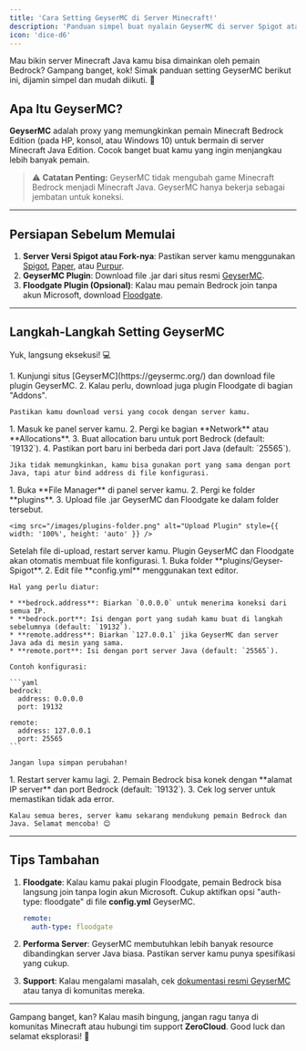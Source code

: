 ```yaml
---
title: 'Cara Setting GeyserMC di Server Minecraft!'
description: 'Panduan simpel buat nyalain GeyserMC di server Spigot atau forknya.'
icon: 'dice-d6'
---
```


Mau bikin server Minecraft Java kamu bisa dimainkan oleh pemain Bedrock? Gampang banget, kok! Simak panduan setting GeyserMC berikut ini, dijamin simpel dan mudah diikuti. 🚀

## Apa Itu GeyserMC?

**GeyserMC** adalah proxy yang memungkinkan pemain Minecraft Bedrock Edition (pada HP, konsol, atau Windows 10) untuk bermain di server Minecraft Java Edition. Cocok banget buat kamu yang ingin menjangkau lebih banyak pemain.

> ⚠️ **Catatan Penting:** GeyserMC tidak mengubah game Minecraft Bedrock menjadi Minecraft Java. GeyserMC hanya bekerja sebagai jembatan untuk koneksi.

---

## Persiapan Sebelum Memulai

1. **Server Versi Spigot atau Fork-nya**: Pastikan server kamu menggunakan [Spigot](https://getbukkit.org/), [Paper](https://papermc.io/), atau [Purpur](https://purpurmc.org/download/purpur/).
2. **GeyserMC Plugin**: Download file .jar dari situs resmi [GeyserMC](https://geysermc.org/).
3. **Floodgate Plugin (Opsional)**: Kalau mau pemain Bedrock join tanpa akun Microsoft, download [Floodgate](https://geysermc.org/floodgate).

---

## Langkah-Langkah Setting GeyserMC

Yuk, langsung eksekusi! 💻

<Steps>
  <Step title="Download Plugin GeyserMC & Floodgate 📥">
    1. Kunjungi situs [GeyserMC](https://geysermc.org/) dan download file plugin GeyserMC.
    2. Kalau perlu, download juga plugin Floodgate di bagian "Addons".

    Pastikan kamu download versi yang cocok dengan server kamu.
  </Step>

  <Step title="Buat Allocation Baru untuk Port Bedrock ⚙️">
    1. Masuk ke panel server kamu.
    2. Pergi ke bagian **Network** atau **Allocations**.
    3. Buat allocation baru untuk port Bedrock (default: `19132`).
    4. Pastikan port baru ini berbeda dari port Java (default: `25565`).

    Jika tidak memungkinkan, kamu bisa gunakan port yang sama dengan port Java, tapi atur bind address di file konfigurasi.
  </Step>

  <Step title="Upload Plugin ke Server 📤">
    1. Buka **File Manager** di panel server kamu.
    2. Pergi ke folder **plugins**.
    3. Upload file .jar GeyserMC dan Floodgate ke dalam folder tersebut.

    <img src="/images/plugins-folder.png" alt="Upload Plugin" style={{ width: '100%', height: 'auto' }} />
  </Step>

  <Step title="Restart Server 🔄">
    Setelah file di-upload, restart server kamu. Plugin GeyserMC dan Floodgate akan otomatis membuat file konfigurasi.
  </Step>

  <Step title="Konfigurasi GeyserMC ⚙️">
    1. Buka folder **plugins/Geyser-Spigot**.
    2. Edit file **config.yml** menggunakan text editor.

    Hal yang perlu diatur:

    * **bedrock.address**: Biarkan `0.0.0.0` untuk menerima koneksi dari semua IP.
    * **bedrock.port**: Isi dengan port yang sudah kamu buat di langkah sebelumnya (default: `19132`).
    * **remote.address**: Biarkan `127.0.0.1` jika GeyserMC dan server Java ada di mesin yang sama.
    * **remote.port**: Isi dengan port server Java (default: `25565`).

    Contoh konfigurasi:

    ```yaml
    bedrock:
      address: 0.0.0.0
      port: 19132

    remote:
      address: 127.0.0.1
      port: 25565
    ```

    Jangan lupa simpan perubahan!
  </Step>

  <Step title="Test dan Selesaikan! 🎮">
    1. Restart server kamu lagi.
    2. Pemain Bedrock bisa konek dengan **alamat IP server** dan port Bedrock (default: `19132`).
    3. Cek log server untuk memastikan tidak ada error.

    Kalau semua beres, server kamu sekarang mendukung pemain Bedrock dan Java. Selamat mencoba! 😊
  </Step>
</Steps>

---

## Tips Tambahan

1. **Floodgate**: Kalau kamu pakai plugin Floodgate, pemain Bedrock bisa langsung join tanpa login akun Microsoft. Cukup aktifkan opsi "auth-type: floodgate" di file **config.yml** GeyserMC.

   ```yaml
   remote:
     auth-type: floodgate
   ```

2. **Performa Server**: GeyserMC membutuhkan lebih banyak resource dibandingkan server Java biasa. Pastikan server kamu punya spesifikasi yang cukup.

3. **Support**: Kalau mengalami masalah, cek [dokumentasi resmi GeyserMC](https://wiki.geysermc.org/) atau tanya di komunitas mereka.

---

Gampang banget, kan? Kalau masih bingung, jangan ragu tanya di komunitas Minecraft atau hubungi tim support **ZeroCloud**. Good luck dan selamat eksplorasi! 🚀

